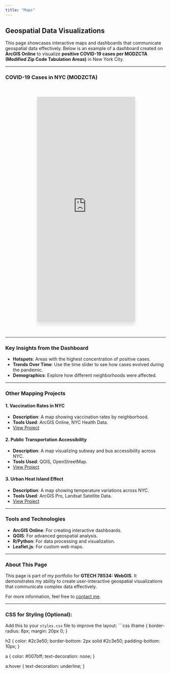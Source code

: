 ```yaml
---
title: "Maps"
---
```


## Geospatial Data Visualizations

This page showcases interactive maps and dashboards that communicate geospatial data effectively. Below is an example of a dashboard created on **ArcGIS Online** to visualize **positive COVID-19 cases per MODZCTA (Modified Zip Code Tabulation Areas)** in New York City.

---

### COVID-19 Cases in NYC (MODZCTA)

<div style="display: flex; justify-content: center; padding: 20px;">
  <iframe 
    style="width: 100%; max-width: 1200px; height: 700px; border: 2px solid #ddd; box-shadow: 0 10px 10px rgba(0, 0, 0, 0.1);" 
    src="https://hunter.maps.arcgis.com/apps/dashboards/d2e637f5a2334034bd4c0d671a3fe541" 
    title="ArcGIS Dashboard: COVID-19 Cases in NYC" 
    frameborder="1" 
    allowfullscreen>
  </iframe>
</div>

---

### Key Insights from the Dashboard
- **Hotspots**: Areas with the highest concentration of positive cases.
- **Trends Over Time**: Use the time slider to see how cases evolved during the pandemic.
- **Demographics**: Explore how different neighborhoods were affected.

---

### Other Mapping Projects

#### 1. **Vaccination Rates in NYC**
- **Description**: A map showing vaccination rates by neighborhood.
- **Tools Used**: ArcGIS Online, NYC Health Data.
- [View Project](#)

#### 2. **Public Transportation Accessibility**
- **Description**: A map visualizing subway and bus accessibility across NYC.
- **Tools Used**: QGIS, OpenStreetMap.
- [View Project](#)

#### 3. **Urban Heat Island Effect**
- **Description**: A map showing temperature variations across NYC.
- **Tools Used**: ArcGIS Pro, Landsat Satellite Data.
- [View Project](#)

---

### Tools and Technologies
- **ArcGIS Online**: For creating interactive dashboards.
- **QGIS**: For advanced geospatial analysis.
- **R/Python**: For data processing and visualization.
- **Leaflet.js**: For custom web maps.

---

### About This Page
This page is part of my portfolio for **GTECH 78534: WebGIS**. It demonstrates my ability to create user-interactive geospatial visualizations that communicate complex data effectively.

For more information, feel free to [contact me](mailto:youremail@example.com).

---

### CSS for Styling (Optional):
Add this to your `styles.css` file to improve the layout:
```css
iframe {
  border-radius: 8px;
  margin: 20px 0;
}

h2 {
  color: #2c3e50;
  border-bottom: 2px solid #2c3e50;
  padding-bottom: 10px;
}

a {
  color: #007bff;
  text-decoration: none;
}

a:hover {
  text-decoration: underline;
}
